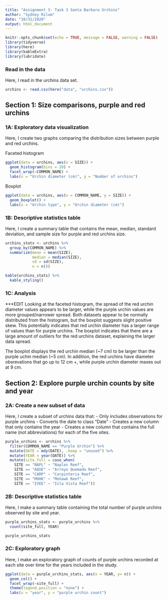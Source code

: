 ```yaml
---
title: "Assignment 3- Task 3 Santa Barbara Urchins"
author: "Sydney Rilum"
date: "10/31/2020"
output: html_document
---
```


```r
knitr::opts_chunk$set(echo = TRUE, message = FALSE, warning = FALSE)
library(tidyverse)
library(here)
library(kableExtra)
library(lubridate)
```

### Read in the data

Here, I read in the urchins data set.

```r
urchins <- read.csv(here("data", "urchins.csv"))
```

## Section 1: Size comparisons, purple and red urchins

### 1A: Exploratory data visualization

Here, I create two graphs comparing the distribution sizes between purple and red urchins.

Faceted histogram
```r
ggplot(data = urchins, aes(x = SIZE)) +
  geom_histogram(bins = 20) +
  facet_wrap(~COMMON_NAME) +
  labs(x = "Urchin diameter (cm)", y = "Number of urchins")
```

Boxplot
```r
ggplot(data = urchins, aes(x = COMMON_NAME, y = SIZE)) +
  geom_boxplot() +
  labs(x = "Urchin type", y = "Urchin diameter (cm)")
```

### 1B: Descriptive statistics table

Here, I create a summary table that contains the mean, median, standard deviation, and sample size for purple and red urchins size.

```r
urchins_stats <- urchins %>% 
  group_by(COMMON_NAME) %>% 
  summarize(mean = mean(SIZE),
            median = median(SIZE),
            sd = sd(SIZE),
            n = n()) 

kable(urchins_stats) %>% 
  kable_styling()
```

### 1C: Analysis
***EDIT
Looking at the faceted histogram, the spread of the red urchin diameter values appears to be larger, while the purple urchin values are more grouped/narrower spread. Both datasets appear to be normally distributed from the histogram, but the boxplot suggests slight positive skew. This potentially indicates that red urchin diameter has a larger range of values than for purple urchins. The boxplot indicates that there are a large amount of outliers for the red urchins dataset, explaining the larger data spread.

The boxplot displays the red urchin median (~7 cm) to be larger than the purple uchin median (~5 cm). In addition, the red urchins have diameter obsrevations that go up to 12 cm +, while purple urchin diameter maxes out at 9 cm.

## Section 2: Explore purple urchin counts by site and year

### 2A: Create a new subset of data
Here, I create a subset of urchins data that:
- Only includes observations for purple urchins
- Converts the date to class “Date” 
- Creates a new column that only contains the year
- Creates a new column that contains the full name (not abbreviations) for each of the five sites.

```r
purple_urchins <- urchins %>% 
  filter(COMMON_NAME == "Purple Urchin") %>% 
  mutate(DATE = mdy(DATE), .keep = "unused") %>% 
  mutate(YEAR = year(DATE)) %>% 
  mutate(site_full = case_when(
    SITE == "NAPL" ~ "Naples Reef", 
    SITE == "AQUE" ~ "Arroyo Quemado Reef",
    SITE == "CARP" ~ "Carpinteria Reef",
    SITE == "MOHK" ~ "Mohawk Reef",
    SITE == "IVEE" ~ "Isla Vista Reef"))
```

### 2B: Descriptive statistics table

Here, I make a summary table containing the total number of purple urchins observed by site and year. 

```r
purple_urchins_stats <- purple_urchins %>% 
  count(site_full, YEAR)

purple_urchins_stats
```

### 2C: Exploratory graph

Here, I make an exploratory graph of counts of purple urchins recorded at each site over time for the years included in the study.

```r
ggplot(data = purple_urchins_stats, aes(x = YEAR, y= n)) +
  geom_col() +
  facet_wrap(~site_full) +
  theme(legend.position = "none") +
  labs(x = "year", y = "purple urchin count")
```

